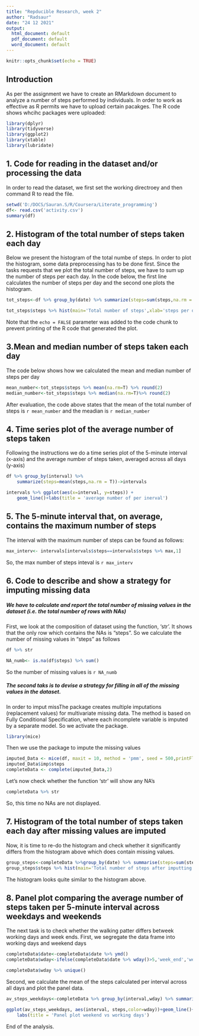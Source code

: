 ---
title: "Repducible Research, week 2"
author: "Radsaur"
date: "24 12 2021"
output:
  html_document: default
  pdf_document: default
  word_document: default
---

```{r setup, include=FALSE}
knitr::opts_chunk$set(echo = TRUE)
```

## Introduction

As per the assignment we have to create an RMarkdown document to analyze a number of steps performed by individuals. In order to work as effective as R permits we have to upload certain pacakges. The R code shows whcihc packages were uploaded:


```{r, results='hide'}

library(dplyr)
library(tidyverse)
library(ggplot2)
library(xtable)
library(lubridate)
```


## 1. Code for reading in the dataset and/or processing the data
In order to read the dataset, we first set the working directroey and then command R to read the file.
```{r, echo=TRUE}
setwd('D:/DOCS/Sauran.S/R/Coursera/Literate_programming')
df<- read.csv('activity.csv')
summary(df) 

```

## 2. Histogram of the total number of steps taken each day
Below we present the histogram of the total numbe of steps. In order to plot the histogram, some data preprocessing has to be done first. Since the tasks requests that we plot the total number of steps, we have to sum up the number of steps per each day. In the code below, the first line calculates the number of steps per day and the second one plots the histogram.
```{r pressure, cache=TRUE}

tot_steps<-df %>% group_by(date) %>% summarize(steps=sum(steps,na.rm = T))

tot_steps$steps %>% hist(main='Total number of steps',xlab='steps per day' ,ylim=c(0,28))

```

Note that the `echo = FALSE` parameter was added to the code chunk to prevent printing of the R code that generated the plot.

## 3.Mean and median number of steps taken each day
The code below shows how we calculated the mean and median number of steps per day
```{r, cache=TRUE}
mean_number<-tot_steps$steps %>% mean(na.rm=T) %>% round(2)
median_number<-tot_steps$steps %>% median(na.rm=T)%>% round(2)

```

After evaluation, the code above states that the mean of the total number of steps is `r mean_number` and the meadian is `r median_number`

## 4. Time series plot of the average number of steps taken
Following the instructions we do a time series plot of the 5-minute interval (x-axis) and the average number of steps taken, averaged across all days (y-axis)
```{r, cache=TRUE}
df %>% group_by(interval) %>% 
    summarize(steps=mean(steps,na.rm = T))->intervals 

intervals %>% ggplot(aes(x=interval, y=steps)) + 
    geom_line()+labs(title = 'average number of per inerval')

```

## 5. The 5-minute interval that, on average, contains the maximum number of steps
The interval with the maximum number of steps can be found as follows:
```{r}
max_interv<- intervals[intervals$steps==intervals$steps %>% max,1]
```
So, the max number of steps inteval is `r max_interv`


## 6. Code to describe and show a strategy for imputing missing data

##### We have to calculate and report the total number of missing values in the dataset (i.e. the total number of rows with NAs)
First, we look at the composition of dataset using the function, 'str'. It shows that the only row which contains the NAs is "steps". So we calculate the number of missing values in "steps" as follows
```{r}
df %>% str

NA_numb<- is.na(df$steps) %>% sum()
```
So the number of missing values is `r NA_numb`

##### The second taks is to devise a strategy for filling in all of the missing values in the dataset.
In order to imput missThe package creates multiple imputations (replacement values) for multivariate missing data. The method is based on Fully Conditional Specification, where each incomplete variable is imputed by a separate model. 
So we activate the package.
```{r,results='hide', warning=FALSE}
library(mice)
```
Then we use the package to impute the missing values
```{r, cache= TRUE, results='hide'}
imputed_Data <- mice(df, maxit = 10, method = 'pmm', seed = 500,printFlag = F)
imputed_Data$imp$steps
completeData <- complete(imputed_Data,2)
```
Let's now check whether the function 'str' will show any NA's
```{r}
completeData %>% str
```
So, this time no NAs are not displayed. 

## 7. Histogram of the total number of steps taken each day after missing values are imputed

Now, it is time to re-do the histogram and check whether it significantly differs from the histogram above which does contain missing values. 
```{r, cache=TRUE}
group_steps<-completeData %>%group_by(date) %>% summarise(steps=sum(steps))  
group_steps$steps %>% hist(main='Total number of steps after imputting NAs',xlab='steps per day')


```
The histogram looks quite similar to the histogram above. 

## 8. Panel plot comparing the average number of steps taken per 5-minute interval across weekdays and weekends
The next task is to check whether the walking patter differs betweek working days and week ends.
First, we segregate the data frame into working days and weekend days 
```{r, cache=TRUE}
completeData$date<-completeData$date %>% ymd()
completeData$wday<-ifelse(completeData$date %>% wday()>5,'week_end','week_day')

completeData$wday %>% unique()
```

Second, we calculate the mean of the steps calculated per interval across all days and plot the panel data.
```{r, cache=TRUE}
av_steps_weekdays<-completeData %>% group_by(interval,wday) %>% summarise(steps=mean(steps))

ggplot(av_steps_weekdays, aes(interval, steps,color=wday))+geom_line()+
    labs(title = 'Panel plot weekend vs working days')
```


End of the analysis.
